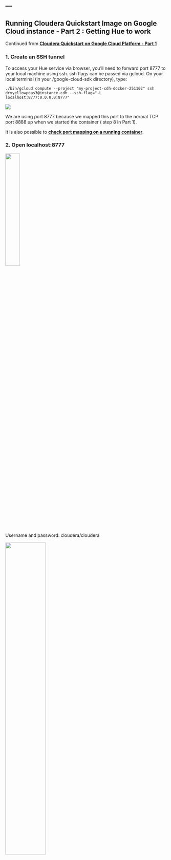 ---
---

<link rel="stylesheet" href="styles.css" type="text/css">

## Running Cloudera Quickstart Image on Google Cloud instance - Part 2 : Getting Hue to work

Continued from __[Cloudera Quickstart on Google Cloud Platform - Part 1](ClouderaOnGCP.html)__


### 1. Create an SSH tunnel

To access your Hue service via browser, you’ll need to forward port 8777 to your local machine using ssh. ssh flags can be passed via gcloud. On your local terminal (in your /google-cloud-sdk directory), type:

    ./bin/gcloud compute --project "my-project-cdh-docker-251102" ssh dryyellowpeas3@instance-cdh --ssh-flag="-L localhost:8777:0.0.0.0:8777"
    
<img src="./assets/tunnel_to_port_8777.png">


We are using port 8777 because we mapped this port to the normal TCP port 8888 up when we started the container ( step 8 in Part 1).

It is also possible to __[check port mapping on a running container](./Port_Mapping_Container.html)__.


### 2. Open localhost:8777

<img src="./assets/hue1.png" style="width:30%">

Username and password: cloudera/cloudera

<img src="./assets/hue2.png" style="width:50%">


